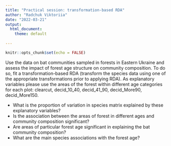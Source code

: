 ```yaml
---
title: "Practical session: transformation-based RDA"
author: "Radchuk Viktoriia"
date: "2022-03-21"
output:
  html_document:
    theme: default
       
---
```


```r
knitr::opts_chunk$set(echo = FALSE)
```

Use the data on bat communities sampled in forests in Eastern Ukraine and assess the impact of forest age structure on community composition. To do so, fit a transformation-based RDA (transform the species data using one of the appropriate transformations prior to applying RDA). As explanatory variables please use the areas of the forest within different age categories for each plot:  clearcut, decid_10_40, decid_41_90, decid_More90, decid_More150.

- What is the proportion of variation in species matrix explained by these explanatory variables?    
- Is the association between the areas of forest in different ages and community composition significant?    
- Are areas of particular forest age significant in explaining the bat community composition?     
- What are the main species associations with the forest age?     






